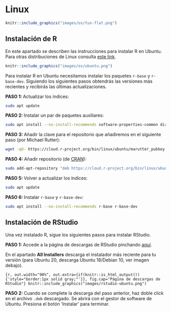 # Linux {#linux}

```r
knitr::include_graphics("images/os/tux-flat.png")
```

## Instalación de R

En este apartado se describen las instrucciones para instalar R en Ubuntu. Para otras distribuciones de Linux consulta [este link](https://cloud.r-project.org/bin/linux/){target="_blank"}.


```r
knitr::include_graphics("images/os/ubuntu.png")
```

Para instalar R en Ubuntu necesitamos instalar los paquetes `r-base`  y  `r-base-dev`. Siguiendo los siguientes pasos obtendrás las versiones más recientes y recibirás las últimas actualizaciones. 

**PASO 1: ** Actualizar los índices: 
```bash
sudo apt update 
```

**PASO 2: ** Instalar un par de paquetes auxiliares: 
```bash
sudo apt install --no-install-recommends software-properties-common dirmngr 
```

**PASO 3: ** Añadir la clave para el repositorio que añadiremos en el siguiente paso (por Michael Rutter):
```bash
wget -qO- https://cloud.r-project.org/bin/linux/ubuntu/marutter_pubkey.asc | sudo tee -a /etc/apt/trusted.gpg.d/cran_ubuntu_key.asc
```

**PASO 4: ** Añadir repositorio (de [CRAN](https://cran.r-project.org/){target="_blank"}):
```bash
sudo add-apt-repository "deb https://cloud.r-project.org/bin/linux/ubuntu $(lsb_release -cs)-cran40/"
```

**PASO 5: ** Volver a actualizar los índices: 
```bash
sudo apt update 
```

**PASO 6: ** Instalar `r-base` y `r-base-dev`: 
```bash
sudo apt install --no-install-recommends r-base r-base-dev 
```

<!-- También puedes hacer la instalación desde **Ubuntu Software**. -->

 

## Instalación de RStudio
Una vez instalado R, sigue los siguientes pasos para instalar RStudio.

**PASO 1: **
Accede a la página de descargas de RStudio pinchando [aquí](https://rstudio.com/products/rstudio/download/#download){target="_blank"}.  

En el apartado **All Installers** descarga el instalador más reciente para tu versión (para Ubuntu 20, descarga Ubuntu 18/Debian 10, ver imagen debajo).

```{r, out.width="90%", out.extra={if(knitr::is_html_output()){'style="border:1px solid gray;"'}}, fig.cap="Página de descargas de RStudio"}
knitr::include_graphics("images/rstudio-ubuntu.png")
```

**PASO 2: ** 
Cuando se complete la descarga del paso anterior, haz doble click en el archivo `.deb` descargado. Se abrirá con el gestor de software de Ubuntu. Presiona el botón 'Instalar' para terminar.

